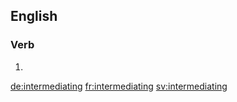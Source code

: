 
==English==

===Verb===
{{head|en|present participle}}

# {{present participle of|intermediate|lang=en}}

[[de:intermediating]]
[[fr:intermediating]]
[[sv:intermediating]]